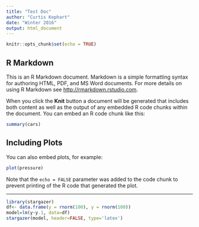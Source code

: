 ```yaml
---
title: "Test Doc"
author: "Curtis Kephart"
date: "Winter 2016"
output: html_document
---
```


```r
knitr::opts_chunk$set(echo = TRUE)
```

## R Markdown

This is an R Markdown document. Markdown is a simple formatting syntax for authoring HTML, PDF, and MS Word documents. For more details on using R Markdown see <http://rmarkdown.rstudio.com>.

When you click the **Knit** button a document will be generated that includes both content as well as the output of any embedded R code chunks within the document. You can embed an R code chunk like this:

```r
summary(cars)
```

## Including Plots

You can also embed plots, for example:

```r
plot(pressure)
```

Note that the `echo = FALSE` parameter was added to the code chunk to prevent printing of the R code that generated the plot.

***

```r
library(stargazer)
df<- data.frame(y = rnorm(100), y = rnorm(100))
model=lm(y~y.1, data=df)
stargazer(model, header=FALSE, type='latex')
```

